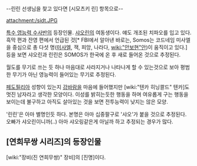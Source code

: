 --린린 선생님을 찾고 있다면 [시모츠키 린] 항목으로--

attachment:/sidt.JPG

[[특수 영능력 수사반]]의 등장인물. [[샤오린]]의 여동생이다. 얘도 개조된 치파오를 입고 있다. 흑막 편과 잔영 편에서 언급된 것[* FBI에서 알아낸 바로는, Somos는 코드네임 미사엘을 중심으로 총 다섯 명([[미사엘]], 잭, 피앙, 나라다, [[wiki:"안보현"안]])이 움직이고 있다.] 등을 보면 샤오린과 린린은 SOMOS가 한국에 온 후 새로 들어온 것으로 추정된다.

월도를 무기로 쓰는 듯 하나 마음대로 사라지거나 나타나게 할 수 있는것으로 보아 평범한 무기가 아닌 영능력이 들어있는 무기로 추정된다. 

[[페도필리아]] 성향이 있는지 [[강바람]]을 마음에 들어했지만 [wiki:"텐카 히닝콸드" 텐카]도 멋진 남자라고 생각한 모양이다. 이성를 밝히는듯한 행동을 하며 여유롭게 구는 행동을 보이는데 불구하고 아직도 살아있는 것을 보면 전투능력이 낮지는 않은 모양.

'린린'은 아마 별명인듯 하다. 본명은 아마 십중팔구로 '샤오'가 붙을 것으로 추정된다. 오빠가 샤오린이니까(..) 아마 샤오링같은게 아닐까 하고 추정되는 경우가 많다.

== [연희무쌍 시리즈]의 등장인물 ==
[wiki:"장비(진 연희무쌍)" 장비]의 [진명]이다.
